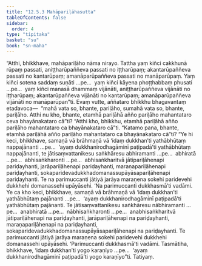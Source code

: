 ```yaml
---
title: "12.5.3 Mahāpariḷāhasutta"
tableOfContents: false
sidebar:
  order: 4
type: "tipitaka"
basket: "su"
book: "sn-maha"
---
```



<DynamicBreadcrumb />

<Division number="1113" book="sn-maha" bookNo="14" page="393">

<Paragraph number="2367" book="sn-maha">
“Atthi, bhikkhave, mahāpariḷāho nāma nirayo. Tattha yaṃ kiñci cakkhunā rūpaṃ passati, aniṭṭharūpaññeva passati no iṭṭharūpaṃ; akantarūpaññeva passati no kantarūpaṃ; amanāparūpaññeva passati no manāparūpaṃ. Yaṃ kiñci sotena saddaṃ suṇāti …pe…  yaṃ kiñci kāyena phoṭṭhabbaṃ phusati …pe…  yaṃ kiñci manasā dhammaṃ vijānāti, aniṭṭharūpaññeva vijānāti no iṭṭharūpaṃ; akantarūpaññeva vijānāti no kantarūpaṃ; amanāparūpaññeva vijānāti no manāparūpan”ti.
</Paragraph>

<Paragraph number="2368" book="sn-maha">
Evaṃ vutte, aññataro bhikkhu bhagavantaṃ etadavoca—  “mahā vata so, bhante, pariḷāho, sumahā vata so, bhante, pariḷāho. Atthi nu kho, bhante, etamhā pariḷāhā añño pariḷāho mahantataro ceva bhayānakataro cā”ti? “Atthi kho, bhikkhu, etamhā pariḷāhā añño pariḷāho mahantataro ca bhayānakataro cā”ti.
</Paragraph>

<Paragraph number="2369" book="sn-maha">
“Katamo pana, bhante, etamhā pariḷāhā añño pariḷāho mahantataro ca bhayānakataro cā”ti? “Ye hi keci, bhikkhave, samaṇā vā brāhmaṇā vā ‘idaṃ dukkhan’ti yathābhūtaṃ nappajānanti …pe…  ‘ayaṃ dukkhanirodhagāminī paṭipadā’ti yathābhūtaṃ nappajānanti, te jātisaṃvattanikesu saṅkhāresu abhiramanti …pe…  abhiratā …pe…  abhisaṅkharonti …pe…  abhisaṅkharitvā jātipariḷāhenapi pariḍayhanti, jarāpariḷāhenapi pariḍayhanti, maraṇapariḷāhenapi pariḍayhanti, sokaparidevadukkhadomanassupāyāsapariḷāhenapi pariḍayhanti. Te na parimuccanti jātiyā jarāya maraṇena sokehi paridevehi dukkhehi domanassehi upāyāsehi. ‘Na parimuccanti dukkhasmā’ti vadāmi.
</Paragraph>

<Paragraph number="2370" book="sn-maha">
Ye ca kho keci, bhikkhave, samaṇā vā brāhmaṇā vā ‘idaṃ dukkhan’ti yathābhūtaṃ pajānanti …pe…  ‘ayaṃ dukkhanirodhagāminī paṭipadā’ti yathābhūtaṃ pajānanti. Te jātisaṃvattanikesu saṅkhāresu nābhiramanti …pe…  anabhiratā …pe…  nābhisaṅkharonti …pe…  anabhisaṅkharitvā jātipariḷāhenapi na pariḍayhanti, jarāpariḷāhenapi na pariḍayhanti, maraṇapariḷāhenapi na pariḍayhanti, sokaparidevadukkhadomanassupāyāsapariḷāhenapi na pariḍayhanti. Te parimuccanti jātiyā jarāya maraṇena sokehi paridevehi dukkhehi domanassehi upāyāsehi. ‘Parimuccanti dukkhasmā’ti vadāmi.
</Paragraph>

<Paragraph number="2371" book="sn-maha">
Tasmātiha, bhikkhave, ‘idaṃ dukkhan’ti yogo karaṇīyo …pe…  ‘ayaṃ dukkhanirodhagāminī paṭipadā’ti yogo karaṇīyo”ti.

</Paragraph>
</Division>

<Paragraph number="2372" type="center" book="sn-maha">
Tatiyaṃ.
</Paragraph>
